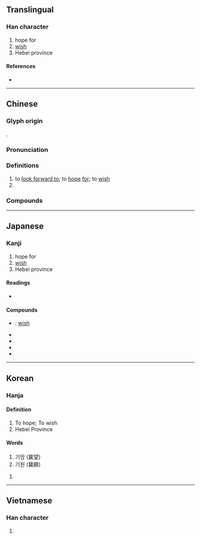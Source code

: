 {{character info/new}}
==Translingual==

===Han character===
{{Han char|rn=12|rad=八|as=14|sn=16|four=11801|canj=LPWTC|ids=⿱北異}}

# hope for
# [[wish]]
# Hebei province

====References====
* {{Han ref|kx=0128.240|dkj=01500|dj=0289.030|hdz=10253.080|uh=5180|ud=20864|bh=BEAC|bd=48812}}

----

==Chinese==
{{zh-forms}}

===Glyph origin===
{{Han etyl}}
{{Han compound|北|異|c1=s|c2=p|ls=psc}}.

===Pronunciation===
{{zh-pron
|m=jì
|c=kei3
|h=pfs=
|md=
|mn=kì
|w=
|mc=y
|oc=y
|cat=v,pn
}}

===Definitions===
{{zh-hanzi}}

# to [[look forward to]]; to [[hope]] [[for]]; to [[wish]]
# {{zh-alt-name|河北|[[Hebei]] [[province]]}}

===Compounds===
{{zh-der|冀望|冀求|可冀|冀北|冀州|希冀|冀圖|非冀}}

----

==Japanese==

===Kanji===
{{ja-kanji|grade=|rs=八14}}

# hope for
# [[wish]]
# Hebei province

====Readings====
* {{ja-readings|on=[[き]] (ki)|kun=[[こいねがう]] (koinegau), [[こいねがわ]] (koinegawa)}}

====Compounds====
* {{ja-r|冀願|きがん}}: [[wish]]
* {{ja-r|冀幸|きこう}}
* {{ja-r|冀馬|きば}}
* {{ja-r|冀望|きぼう}}
* {{ja-r|冀北|きほく}}

----

==Korean==

===Hanja===
{{ko-hanja|hangeul=기|rv=gi|mr=ki}}

====Definition====
# To hope; To wish
# Hebei Province

====Words====
# 기망 (冀望)
# 기원 (冀願)

# {{defn|lang=ko|sort=八14}}

----

==Vietnamese==

===Han character===
{{vi-hantu|[[kí]]|rs=八14}}

# {{defn|lang=vi|sort=八14}}